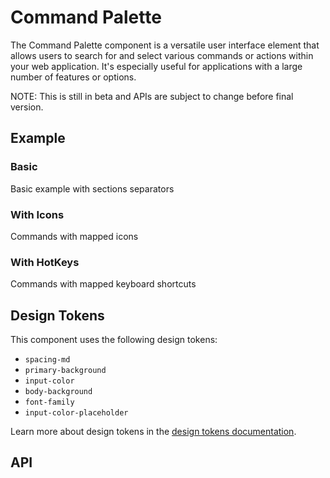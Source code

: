 
<Meta title="Docs/Components/Elements/Command Palette" />

# Command Palette
The Command Palette component is a versatile user interface element that allows users to search for and select various commands or actions within your web application.
It's especially useful for applications with a large number of features or options.

NOTE: This is still in beta and APIs are subject to change before final version.

## Example
### Basic
Basic example with sections separators
<Canvas of={Stories.Simple}/>

### With Icons
Commands with mapped icons
<Canvas of={Stories.WithIcons}/>

### With HotKeys
Commands with mapped keyboard shortcuts
<Canvas of={Stories.Hotkey}/>

## Design Tokens
This component uses the following design tokens:

- `spacing-md`
- `primary-background`
- `input-color`
- `body-background`
- `font-family`
- `input-color-placeholder`

Learn more about design tokens in the [design tokens documentation](?path=/story/docs-design-tokens-getting-started--page).

## API
<ArgsTable of={CommandPalette} />

